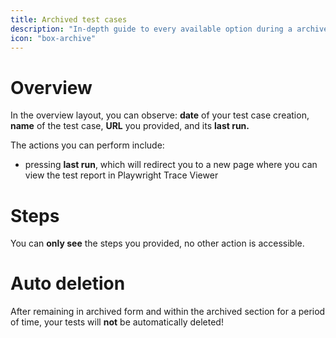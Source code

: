 ```yaml
---
title: Archived test cases
description: "In-depth guide to every available option during a archived test case scenario."
icon: "box-archive"
---
```


# Overview

In the overview layout, you can observe: **date** of your test case creation, **name** of the test case, **URL** you provided, and its **last run.**

The actions you can perform include:
- pressing **last run**, which will redirect you to a new page where you can view the test report in Playwright Trace Viewer

# Steps

You can **only see** the steps you provided, no other action is accessible.

<Snippet file="snippet-debug.mdx" />

# Auto deletion

After remaining in archived form and within the archived section for a period of time, your tests will **not** be automatically deleted!

<Frame caption="caption goes here">
  <iframe
    width={560}
    height={345}
    frameBorder={0}
    style={{ borderRadius: 0.5 + "rem" }}
    src=""
    allow="clipboard-write"
    frameborder="0"
    webkitallowfullscreen="true"
    mozallowfullscreen="true"
    allowfullscreen="true"
  ></iframe>
</Frame>